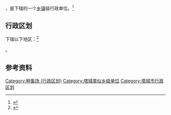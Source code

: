 {{中国乡级行政区|65/42/01/406/000}}

'''{{PAGENAMEBASE}}'''，是{{PRC admin/fullname|65/42/01/406/000|3}}下辖的一个[[乡镇|乡镇]]级行政单位。<ref>{{PRC admin/ref sgc|{{PRC admin/parent|65/42/01/406/000}}}}</ref>

== 行政区划 ==

{{PAGENAMEBASE}}下辖以下地区：<ref>{{PRC admin/ref sgc|65/42/01/406/000}}</ref>

{{PRC admin/children|65/42/01/406/000}}。

== 参考资料 ==

{{reflist}}

{{塔城市行政区划}}
{{新疆行政区划小作品}}

[[Category:种畜场_(行政区划)|Category:种畜场 (行政区划)]]
[[Category:塔城类似乡级单位|Category:塔城类似乡级单位]]
[[Category:塔城市行政区划|Category:塔城市行政区划]]
